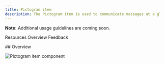 ```yaml
---
title: Pictogram item
description: The Pictogram item is used to communicate messages at a glance, afford interactivity, and simplify complex ideas.
---
```



<ComponentDescription name="Pictogram item" type="layout" />

<InlineNotification>

**Note:** Additional usage guidelines are coming soon.

</InlineNotification>

<AnchorLinks>

<AnchorLink>Resources</AnchorLink>
<AnchorLink>Overview</AnchorLink>
<AnchorLink>Feedback</AnchorLink>

</AnchorLinks>

<ResourceLinks name="Pictogram item" type="layout" />
## Overview

<Row>
<Column colMd={6} colLg={8}>

![Pictogram item component](../../images/component/pictogram-item/pictogramitem-overview.png)

</Column>
</Row>

<ComponentFooter name="Pictogram item" type="layout" />
